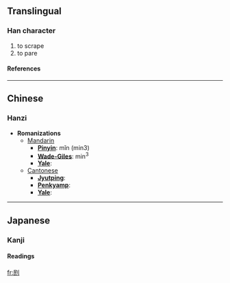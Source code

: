 ==Translingual==
===Han character===
{{Han char|rad=刀|as=05|sn=7|four=7270<sub>0</sub>|canj=口心中弓 (RPLN)}}
# to scrape
# to pare
====References====
{{Han ref|kx=0138.060|dkj=01918|dj=0311.070|hdz=10331.070|uh=5221|ud=21025|bh=CA6E|bd=51822}}
----

==Chinese==
===Hanzi===


* '''Romanizations'''
** [[Mandarin]]
*** '''[[Pinyin]]''': mǐn (min3)
*** '''[[Wade-Giles]]''': min<sup>3</sup>
*** '''[[Yale]]''': 
**[[Cantonese]]
***'''[[Jyutping]]''':
***'''[[Penkyamp]]''': 
***'''[[Yale]]''': 


----
==Japanese==
===Kanji===
{{ja-kanji|grade=|rs=刀05}}
====Readings====
{{ja-readings|on=[[びん]] (bin), [[みん]] (min)|kun=[[けずる]] (kezuru)}}




[[fr:刡]]
